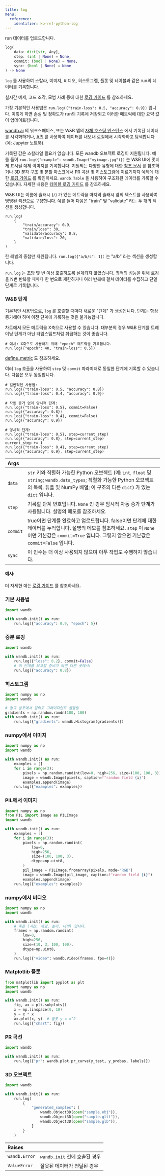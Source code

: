 ```yaml
---
title: log
menu:
  reference:
    identifier: ko-ref-python-log
---
```


<Card title="View the source code" href="https://www.github.com/wandb/wandb/tree/637bddf198525810add5804059001b1b319d6ad1/wandb/sdk/wandb_run.py#L1613-L1873" icon="github"/>

run 데이터를 업로드합니다.

```python
log(
    data: dict[str, Any],
    step: (int | None) = None,
    commit: (bool | None) = None,
    sync: (bool | None) = None
) -> None
```

`log` 를 사용하여 스칼라, 이미지, 비디오, 히스토그램, 플롯 및 테이블과 같은 run의 데이터를 기록합니다.

실시간 예제, 코드 조각, 모범 사례 등에 대한 [로깅 가이드](https://docs.wandb.ai/guides/track/log) 를 참조하세요.

가장 기본적인 사용법은 `run.log({"train-loss": 0.5, "accuracy": 0.9})` 입니다. 이렇게 하면 손실 및 정확도가 run의 기록에 저장되고 이러한 메트릭에 대한 요약 값이 업데이트됩니다.

[wandb.ai](https://wandb.ai) 의 워크스페이스, 또는 W&B 앱의 [자체 호스팅 인스턴스](https://docs.wandb.ai/guides/hosting) 에서 기록된 데이터를 시각화하거나, [API](https://docs.wandb.ai/guides/track/public-api-guide) 를 사용하여 데이터를 내보내 로컬에서 시각화하고 탐색합니다 (예: Jupyter 노트북).

기록된 값은 스칼라일 필요가 없습니다. 모든 wandb 오브젝트 로깅이 지원됩니다. 예를 들어 `run.log({"example": wandb.Image("myimage.jpg")})` 는 W&B UI에 멋지게 표시될 예제 이미지를 기록합니다. 지원되는 다양한 유형에 대한 [참조 문서](https://docs.wandb.ai/ref/python/sdk/data-types/) 를 참조하거나 3D 분자 구조 및 분할 마스크에서 PR 곡선 및 히스토그램에 이르기까지 예제에 대한 [로깅 가이드](https://docs.wandb.ai/guides/track/log) 를 확인하세요. `wandb.Table` 을 사용하여 구조화된 데이터를 기록할 수 있습니다. 자세한 내용은 [테이블 로깅 가이드](https://docs.wandb.ai/guides/models/tables/tables-walkthrough) 를 참조하세요.

W&B UI는 이름에 슬래시 (`/`) 가 있는 메트릭을 마지막 슬래시 앞의 텍스트를 사용하여 명명된 섹션으로 구성합니다. 예를 들어 다음은 "train" 및 "validate" 라는 두 개의 섹션을 생성합니다.

```
run.log(
    {
        "train/accuracy": 0.9,
        "train/loss": 30,
        "validate/accuracy": 0.8,
        "validate/loss": 20,
    }
)
```

한 레벨의 중첩만 지원됩니다. `run.log({"a/b/c": 1})` 는 "a/b" 라는 섹션을 생성합니다.

`run.log` 는 초당 몇 번 이상 호출하도록 설계되지 않았습니다. 최적의 성능을 위해 로깅을 N번 반복할 때마다 한 번으로 제한하거나 여러 반복에 걸쳐 데이터를 수집하고 단일 단계로 기록합니다.

### W&B 단계

기본적인 사용법으로, `log` 를 호출할 때마다 새로운 "단계" 가 생성됩니다. 단계는 항상 증가해야 하며 이전 단계에 기록하는 것은 불가능합니다.

차트에서 모든 메트릭을 X축으로 사용할 수 있습니다. 대부분의 경우 W&B 단계를 트레이닝 단계가 아닌 타임스탬프처럼 취급하는 것이 좋습니다.

```
# 예시: X축으로 사용하기 위해 "epoch" 메트릭을 기록합니다.
run.log({"epoch": 40, "train-loss": 0.5})
```

[define_metric](https://docs.wandb.ai/ref/python/sdk/classes/run/#method-rundefine_metric) 도 참조하세요.

여러 `log` 호출을 사용하여 `step` 및 `commit` 파라미터로 동일한 단계에 기록할 수 있습니다. 다음은 모두 동일합니다.

```
# 일반적인 사용법:
run.log({"train-loss": 0.5, "accuracy": 0.8})
run.log({"train-loss": 0.4, "accuracy": 0.9})

# 자동 증가 없이 암시적 단계:
run.log({"train-loss": 0.5}, commit=False)
run.log({"accuracy": 0.8})
run.log({"train-loss": 0.4}, commit=False)
run.log({"accuracy": 0.9})

# 명시적 단계:
run.log({"train-loss": 0.5}, step=current_step)
run.log({"accuracy": 0.8}, step=current_step)
current_step += 1
run.log({"train-loss": 0.4}, step=current_step)
run.log({"accuracy": 0.9}, step=current_step)
```

| Args |  |
| :--- | :--- |
|  `data` |  `str` 키와 직렬화 가능한 Python 오브젝트 (예: `int`, `float` 및 `string`; `wandb.data_types`; 직렬화 가능한 Python 오브젝트의 목록, 튜플 및 NumPy 배열; 이 구조의 다른 `dict`) 가 있는 `dict` 입니다. |
|  `step` |  기록할 단계 번호입니다. `None` 인 경우 암시적 자동 증가 단계가 사용됩니다. 설명의 메모를 참조하세요. |
|  `commit` |  true이면 단계를 완료하고 업로드합니다. false이면 단계에 대한 데이터를 누적합니다. 설명의 메모를 참조하세요. `step` 이 `None` 이면 기본값은 `commit=True` 입니다. 그렇지 않으면 기본값은 `commit=False` 입니다. |
|  `sync` |  이 인수는 더 이상 사용되지 않으며 아무 작업도 수행하지 않습니다. |

#### 예시:

더 자세한 예는 [로깅 가이드](https://docs.wandb.ai/guides/track/log) 를 참조하세요.

### 기본 사용법

```python
import wandb

with wandb.init() as run:
    run.log({"accuracy": 0.9, "epoch": 5})
```

### 증분 로깅

```python
import wandb

with wandb.init() as run:
    run.log({"loss": 0.2}, commit=False)
    # 이 단계를 보고할 준비가 되면 다른 곳에서:
    run.log({"accuracy": 0.8})
```

### 히스토그램

```python
import numpy as np
import wandb

# 정규 분포에서 임의로 그레이디언트 샘플링
gradients = np.random.randn(100, 100)
with wandb.init() as run:
    run.log({"gradients": wandb.Histogram(gradients)})
```

### numpy에서 이미지

```python
import numpy as np
import wandb

with wandb.init() as run:
    examples = []
    for i in range(3):
        pixels = np.random.randint(low=0, high=256, size=(100, 100, 3))
        image = wandb.Image(pixels, caption=f"random field {i}")
        examples.append(image)
    run.log({"examples": examples})
```

### PIL에서 이미지

```python
import numpy as np
from PIL import Image as PILImage
import wandb

with wandb.init() as run:
    examples = []
    for i in range(3):
        pixels = np.random.randint(
            low=0,
            high=256,
            size=(100, 100, 3),
            dtype=np.uint8,
        )
        pil_image = PILImage.fromarray(pixels, mode="RGB")
        image = wandb.Image(pil_image, caption=f"random field {i}")
        examples.append(image)
    run.log({"examples": examples})
```

### numpy에서 비디오

```python
import numpy as np
import wandb

with wandb.init() as run:
    # 축은 (시간, 채널, 높이, 너비) 입니다.
    frames = np.random.randint(
        low=0,
        high=256,
        size=(10, 3, 100, 100),
        dtype=np.uint8,
    )
    run.log({"video": wandb.Video(frames, fps=4)})
```

### Matplotlib 플롯

```python
from matplotlib import pyplot as plt
import numpy as np
import wandb

with wandb.init() as run:
    fig, ax = plt.subplots()
    x = np.linspace(0, 10)
    y = x * x
    ax.plot(x, y)  # 플롯 y = x^2
    run.log({"chart": fig})
```

### PR 곡선

```python
import wandb

with wandb.init() as run:
    run.log({"pr": wandb.plot.pr_curve(y_test, y_probas, labels)})
```

### 3D 오브젝트

```python
import wandb

with wandb.init() as run:
    run.log(
        {
            "generated_samples": [
                wandb.Object3D(open("sample.obj")),
                wandb.Object3D(open("sample.gltf")),
                wandb.Object3D(open("sample.glb")),
            ]
        }
    )
```

| Raises |  |
| :--- | :--- |
|  `wandb.Error` |  `wandb.init` 전에 호출된 경우 |
|  `ValueError` |  잘못된 데이터가 전달된 경우 |
```